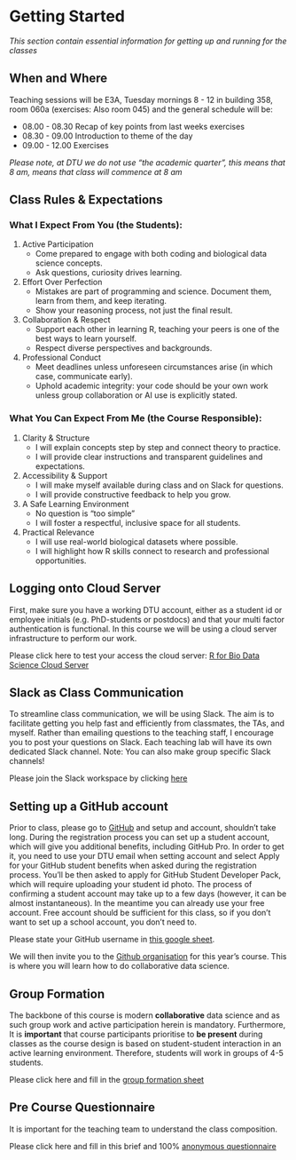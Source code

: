 # Getting Started {.unnumbered}

_This section contain essential information for getting up and running for the classes_

## When and Where

Teaching sessions will be E3A, Tuesday mornings 8 - 12 in building 358, room 060a (exercises: Also room 045) and the general schedule will be:

* 08.00 - 08.30 Recap of key points from last weeks exercises
* 08.30 - 09.00 Introduction to theme of the day
* 09.00 - 12.00 Exercises

_Please note, at DTU we do not use "the academic quarter", this means that 8 am, means that class will commence at 8 am_

## Class Rules & Expectations

### What I Expect From You (the Students):

1. Active Participation
    - Come prepared to engage with both coding and biological data science concepts.
    - Ask questions, curiosity drives learning.
2. Effort Over Perfection
    - Mistakes are part of programming and science. Document them, learn from them, and keep iterating.
    - Show your reasoning process, not just the final result.
3. Collaboration & Respect
    - Support each other in learning R, teaching your peers is one of the best ways to learn yourself.
    - Respect diverse perspectives and backgrounds.
4. Professional Conduct
    - Meet deadlines unless unforeseen circumstances arise (in which case, communicate early).
    - Uphold academic integrity: your code should be your own work unless group collaboration or AI use is explicitly stated.

### What You Can Expect From Me (the Course Responsible):
1. Clarity & Structure
    - I will explain concepts step by step and connect theory to practice.
    - I will provide clear instructions and transparent guidelines and expectations.
2. Accessibility & Support
    - I will make myself available during class and on Slack for questions.
    - I will provide constructive feedback to help you grow.
3. A Safe Learning Environment
    - No question is "too simple"
    - I will foster a respectful, inclusive space for all students.
4. Practical Relevance
    - I will use real-world biological datasets where possible.
    - I will highlight how R skills connect to research and professional opportunities.

## Logging onto Cloud Server

First, make sure you have a working DTU account, either as a student id or employee initials (e.g. PhD-students or postdocs) and that your multi factor authentication is functional. In this course we will be using a cloud server infrastructure to perform our work.

Please click here to test your access the cloud server: [R for Bio Data Science Cloud Server](https://teaching.healthtech.dtu.dk/22100/rstudio.php)

## Slack as Class Communication  {#sec-slack}

To streamline class communication, we will be using Slack. The aim is to facilitate getting you help fast and efficiently from classmates, the TAs, and myself. Rather than emailing questions to the teaching staff, I encourage you to post your questions on Slack. Each teaching lab will have its own dedicated Slack channel. Note: You can also make group specific Slack channels!

Please join the Slack workspace by clicking [here](https://join.slack.com/t/r4bds2025/shared_invite/zt-3akpiw85j-0iYP60WFr2QLeENeoT9uHw)

## Setting up a GitHub account {#sec-github}

Prior to class, please go to [GitHub](https://github.com) and setup and account, shouldn't take long. During the registration process you can set up a student account, which will give you additional benefits, including GitHub Pro. In order to get it, you need to use your DTU email when setting account and select Apply for your GitHub student benefits when asked during the registration process. You'll be then asked to apply for GitHub Student Developer Pack, which will require uploading your student id photo. The process of confirming a student account may take up to a few days (however, it can be almost instantaneous). In the meantime you can already use your free account. Free account should be sufficient for this class, so if you don't want to set up a school account, you don't need to.

Please state your GitHub username in [this google sheet](https://docs.google.com/spreadsheets/d/13KkJ7aHHwMLqS2iGJ-smPBYXPldugkTG0rRvPusBPa4/edit?usp=sharing).

We will then invite you to the [Github organisation](https://github.com/rforbiodatascience25) for this year's course. This is where you will learn how to do collaborative data science.

## Group Formation {#sec-groups}

The backbone of this course is modern **collaborative** data science and as such group work and active participation herein is mandatory. Furthermore, It is **important** that course participants prioritise to **be present** during classes as the course design is based on student-student interaction in an active learning environment. Therefore, students will work in groups of 4-5 students.

Please click here and fill in the [group formation sheet](https://docs.google.com/spreadsheets/d/1nBy4EMSgDw5FMAPvCqnI00H1-d_97MrKs7ANVusnR_Y/edit?usp=sharing)

## Pre Course Questionnaire {#sec-questionnaire}

It is important for the teaching team to understand the class composition.

Please click here and fill in this brief and 100% [anonymous questionnaire](https://forms.gle/NG4bMnmoWQyN8uAz8)


